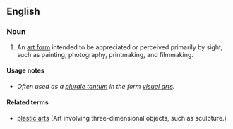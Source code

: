 ==English==
{{wikipedia|visual arts}}

===Noun===
{{en-noun|head=[[visual]] [[art]]}}

# An [[art form]] intended to be appreciated or perceived primarily by sight, such as painting, photography, printmaking, and filmmaking.

====Usage notes====
* ''Often used as a [[Appendix:Glossary#plurale tantum|plurale tantum]] in the form [[visual arts]].''

====Related terms====
* [[plastic arts]] (Art involving three-dimensional objects, such as sculpture.)
